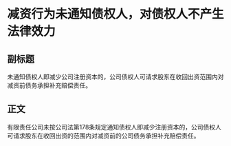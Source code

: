 # 减资行为未通知债权人，对债权人不产生法律效力
## 副标题
未通知债权人即减少公司注册资本的，公司债权人可请求股东在收回出资范围内对减资前债务承担补充赔偿责任。
## 正文
有限责任公司未按公司法第178条规定通知债权人即减少注册资本的，公司债权人可请求股东在收回出资的范围内对减资前的公司债务承担补充赔偿责任。